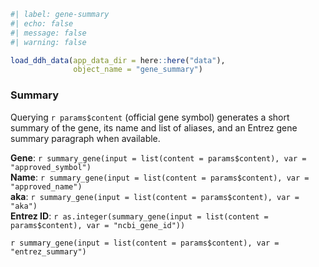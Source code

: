 ```r
#| label: gene-summary
#| echo: false
#| message: false
#| warning: false

load_ddh_data(app_data_dir = here::here("data"),
              object_name = "gene_summary")
```

### Summary  
Querying `r params$content` (official gene symbol) generates a short summary of the gene, its name and list of aliases, and an Entrez gene summary paragraph when available.  
  
**Gene**: `r summary_gene(input = list(content = params$content), var = "approved_symbol")`  
**Name**: `r summary_gene(input = list(content = params$content), var = "approved_name")`  
**aka**: `r summary_gene(input = list(content = params$content), var = "aka")`  
**Entrez ID**: `r as.integer(summary_gene(input = list(content = params$content), var = "ncbi_gene_id"))`
  
`r summary_gene(input = list(content = params$content), var = "entrez_summary")`  

